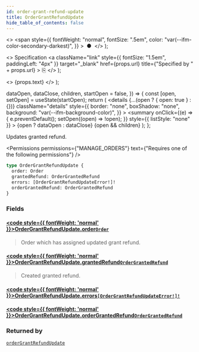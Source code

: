 ```yaml
---
id: order-grant-refund-update
title: OrderGrantRefundUpdate
hide_table_of_contents: false
---
```


  <>
    <span
      style={{
        fontWeight: "normal",
        fontSize: ".5em",
        color: "var(--ifm-color-secondary-darkest)",
      }}
    >
      &nbsp;●&nbsp;
    </span>
  </>
);

  <>
    Specification
    <a
      className="link"
      style={{ fontSize: "1.5em", paddingLeft: "4px" }}
      target="\_blank"
      href={props.url}
      title={"Specified by " + props.url}
    >
      ⎘
    </a>
  </>
);

  <>
    <span className={props.class}>{props.text}</span>
  </>
);


  dataOpen,
  dataClose,
  children,
  startOpen = false,
}) => {
  const [open, setOpen] = useState(startOpen);
  return (
    <details
      {...(open ? { open: true } : {})}
      className="details"
      style={{
        border: "none",
        boxShadow: "none",
        background: "var(--ifm-background-color)",
      }}
    >
      <summary
        onClick={(e) => {
          e.preventDefault();
          setOpen((open) => !open);
        }}
        style={{ listStyle: "none" }}
      >
        {open ? dataOpen : dataClose}
      </summary>
      {open && children}
    </details>
  );
};

Updates granted refund.

<Badge text="Added in Saleor 3.13" class="secondary margin-bottom--sm" />

<FeaturePreview />

<Permissions
  permissions={"MANAGE_ORDERS"}
  text={"Requires one of the following permissions"}
/>

```graphql
type OrderGrantRefundUpdate {
  order: Order
  grantedRefund: OrderGrantedRefund
  errors: [OrderGrantRefundUpdateError!]!
  orderGrantedRefund: OrderGrantedRefund
}
```

### Fields

#### [<code style={{ fontWeight: 'normal' }}>OrderGrantRefundUpdate.<b>order</b></code>](#)<Bullet />[`Order`](../../../api-reference/orders/objects/order) <Badge class="badge badge--secondary" text="object"/>

> Order which has assigned updated grant refund.

#### [<code style={{ fontWeight: 'normal' }}>OrderGrantRefundUpdate.<b>grantedRefund</b></code>](#)<Bullet />[`OrderGrantedRefund`](../../../api-reference/orders/objects/order-granted-refund) <Badge class="badge badge--secondary" text="object"/>

> Created granted refund.

#### [<code style={{ fontWeight: 'normal' }}>OrderGrantRefundUpdate.<b>errors</b></code>](#)<Bullet />[`[OrderGrantRefundUpdateError!]!`](../../../api-reference/orders/objects/order-grant-refund-update-error) <Badge class="badge badge--secondary" text="non-null"/> <Badge class="badge badge--secondary" text="object"/>

>

#### [<code style={{ fontWeight: 'normal' }}>OrderGrantRefundUpdate.<b>orderGrantedRefund</b></code>](#)<Bullet />[`OrderGrantedRefund`](../../../api-reference/orders/objects/order-granted-refund) <Badge class="badge badge--secondary" text="object"/>

>

### Returned by

[`orderGrantRefundUpdate`](../../../api-reference/orders/mutations/order-grant-refund-update) <Badge class="badge badge--secondary" text="mutation"/>



